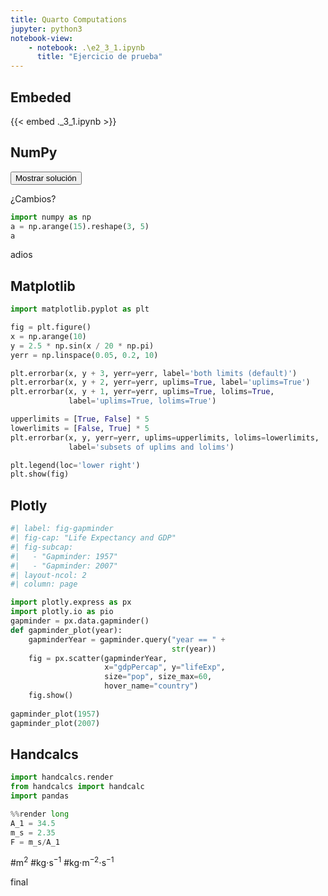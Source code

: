 ---
title: Quarto Computations
jupyter: python3
notebook-view:
    - notebook: .\e2_3_1.ipynb
      title: "Ejercicio de prueba"
---
## Embeded

{{< embed .\e2_3_1.ipynb >}}

## NumPy
<button class="btn btn-success" data-bs-toggle="collapse" href="#multiCollapseExample1" aria-expanded="false">Mostrar solución</button>

::: {#multiCollapseExample1 .collapse .multi-collapse}


¿Cambios?

```{python}
import numpy as np
a = np.arange(15).reshape(3, 5)
a
```

adios

## Matplotlib

```{python}
import matplotlib.pyplot as plt

fig = plt.figure()
x = np.arange(10)
y = 2.5 * np.sin(x / 20 * np.pi)
yerr = np.linspace(0.05, 0.2, 10)

plt.errorbar(x, y + 3, yerr=yerr, label='both limits (default)')
plt.errorbar(x, y + 2, yerr=yerr, uplims=True, label='uplims=True')
plt.errorbar(x, y + 1, yerr=yerr, uplims=True, lolims=True,
             label='uplims=True, lolims=True')

upperlimits = [True, False] * 5
lowerlimits = [False, True] * 5
plt.errorbar(x, y, yerr=yerr, uplims=upperlimits, lolims=lowerlimits,
             label='subsets of uplims and lolims')

plt.legend(loc='lower right')
plt.show(fig)
```

:::

## Plotly

```{python}
#| label: fig-gapminder
#| fig-cap: "Life Expectancy and GDP"
#| fig-subcap:
#|   - "Gapminder: 1957"
#|   - "Gapminder: 2007"
#| layout-ncol: 2
#| column: page

import plotly.express as px
import plotly.io as pio
gapminder = px.data.gapminder()
def gapminder_plot(year):
    gapminderYear = gapminder.query("year == " + 
                                    str(year))
    fig = px.scatter(gapminderYear, 
                     x="gdpPercap", y="lifeExp",
                     size="pop", size_max=60,
                     hover_name="country")
    fig.show()
    
gapminder_plot(1957)
gapminder_plot(2007)
```

## Handcalcs

```{python}
import handcalcs.render
from handcalcs import handcalc
import pandas
```
```{python}
%%render long
A_1 = 34.5
m_s = 2.35
F = m_s/A_1
```

#m$^2$
#kg$\cdot$s$^{-1}$
#kg$\cdot$m$^{-2}\cdot$s$^{-1}$

final